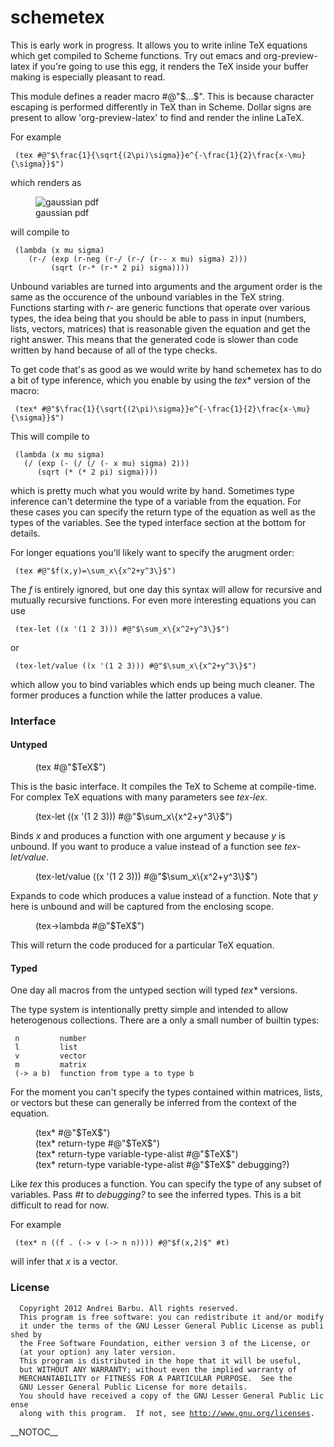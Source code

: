 = schemetex =

This is early work in progress. It allows you to write inline TeX
equations which get compiled to Scheme functions. Try out emacs and
org-preview-latex if you're going to use this egg, it renders the TeX
inside your buffer making is especially pleasant to read.

This module defines a reader macro #@"$...$". This is because
character escaping is performed differently in TeX than in
Scheme. Dollar signs are present to allow 'org-preview-latex' to find
and render the inline LaTeX.

For example

  (tex #@"$\frac{1}{\sqrt{(2\pi)\sigma}}e^{-\frac{1}{2}\frac{x-\mu}{\sigma}}$")

which renders as

[[File:http://chart.apis.google.com/chart?chf=bg,s,FFFFFF000&cht=tx&chl=%5Cfrac%7B1%7D%7B%5Csqrt%7B(2%5Cpi)%5Csigma%7D%7De%5E%7B-%5Cfrac%7B1%7D%7B2%7D%5Cfrac%7Bx-%5Cmu%7D%7B%5Csigma%7D%7D|gaussian pdf]]

will compile to

  (lambda (x mu sigma)
     (r-/ (exp (r-neg (r-/ (r-/ (r-- x mu) sigma) 2)))
          (sqrt (r-* (r-* 2 pi) sigma))))

Unbound variables are turned into arguments and the argument order is
the same as the occurence of the unbound variables in the TeX
string. Functions starting with ''r-'' are generic functions that
operate over various types, the idea being that you should be able to
pass in input (numbers, lists, vectors, matrices) that is reasonable
given the equation and get the right answer. This means that the
generated code is slower than code written by hand because of all of
the type checks.

To get code that's as good as we would write by hand schemetex has to
do a bit of type inference, which you enable by using the ''tex*''
version of the macro:

  (tex* #@"$\frac{1}{\sqrt{(2\pi)\sigma}}e^{-\frac{1}{2}\frac{x-\mu}{\sigma}}$")

This will compile to

  (lambda (x mu sigma)
    (/ (exp (- (/ (/ (- x mu) sigma) 2)))
       (sqrt (* (* 2 pi) sigma))))

which is pretty much what you would write by hand. Sometimes type
inference can't determine the type of a variable from the
equation. For these cases you can specify the return type of the
equation as well as the types of the variables. See the typed
interface section at the bottom for details.

For longer equations you'll likely want to specify the arugment order:

  (tex #@"$f(x,y)=\sum_x\{x^2+y^3\}$")

The ''f'' is entirely ignored, but one day this syntax will allow for
recursive and mutually recursive functions. For even more interesting
equations you can use

  (tex-let ((x '(1 2 3))) #@"$\sum_x\{x^2+y^3\}$")

or

  (tex-let/value ((x '(1 2 3))) #@"$\sum_x\{x^2+y^3\}$")

which allow you to bind variables which ends up being much
cleaner. The former produces a function while the latter produces a
value.

=== Interface ===

==== Untyped ====

: (tex #@"$TeX$")

This is the basic interface. It compiles the TeX to Scheme at
compile-time. For complex TeX equations with many parameters see
''tex-lex''.

: (tex-let ((x '(1 2 3))) #@"$\sum_x\{x^2+y^3\}$")

Binds ''x'' and produces a function with one argument ''y'' because
''y'' is unbound. If you want to produce a value instead of a function
see ''tex-let/value''.

: (tex-let/value ((x '(1 2 3))) #@"$\sum_x\{x^2+y^3\}$")

Expands to code which produces a value instead of a function. Note
that ''y'' here is unbound and will be captured from the enclosing
scope.

: (tex->lambda #@"$TeX$")

This will return the code produced for a particular TeX
equation. 

==== Typed ====

One day all macros from the untyped section will typed ''tex*''
versions.

The type system is intentionally pretty simple and intended to allow
heterogenous collections. There are a only a small number of builtin types:

  n         number
  l         list
  v         vector
  m         matrix
  (-> a b)  function from type a to type b

For the moment you can't specify the types contained within matrices,
lists, or vectors but these can generally be inferred from the context
of the equation.

: (tex* #@"$TeX$")
: (tex* return-type #@"$TeX$")
: (tex* return-type variable-type-alist #@"$TeX$")
: (tex* return-type variable-type-alist #@"$TeX$" debugging?)

Like ''tex'' this produces a function. You can specify the type of any
subset of variables. Pass ''#t'' to ''debugging?'' to see the inferred
types. This is a bit difficult to read for now.

For example

  (tex* n ((f . (-> v (-> n n)))) #@"$f(x,2)$" #t)

will infer that ''x'' is a vector.

=== License ===

   Copyright 2012 Andrei Barbu. All rights reserved.
   This program is free software: you can redistribute it and/or modify
   it under the terms of the GNU Lesser General Public License as published by
   the Free Software Foundation, either version 3 of the License, or
   (at your option) any later version.
   This program is distributed in the hope that it will be useful,
   but WITHOUT ANY WARRANTY; without even the implied warranty of
   MERCHANTABILITY or FITNESS FOR A PARTICULAR PURPOSE.  See the
   GNU Lesser General Public License for more details.
   You should have received a copy of the GNU Lesser General Public License
   along with this program.  If not, see http://www.gnu.org/licenses.
__NOTOC__
